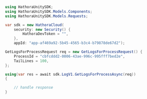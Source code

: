 ```csharp GetLogsForProcess.cs
using HathoraUnitySDK;
using HathoraUnitySDK.Models.Components;
using HathoraUnitySDK.Models.Requests;

var sdk = new HathoraCloud(
    security: new Security() {
        HathoraDevToken = "",
    },
    appId: "app-af469a92-5b45-4565-b3c4-b79878de67d2");

GetLogsForProcessRequest req = new GetLogsForProcessRequest() {
    ProcessId = "cbfcddd2-0006-43ae-996c-995fff7bed2e",
    TailLines = 100,
};

using(var res = await sdk.LogV1.GetLogsForProcessAsync(req))
{

    // handle response
}
```

